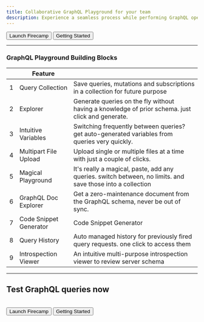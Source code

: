 ```yaml
---
title: Collaborative GraphQL Playground for your team
description: Experience a seamless process while performing GraphQL operations, and collaborate with your team to prepare, share, and export your query collection
---
```


<Button>Launch Firecamp</Button>
<Button variant="secondary">Getting Started</Button>

---

### GraphQL Playground Building Blocks
|    | Feature  	                 |   	|
|--- |---	                         |---	|
| 1  | Query Collection      	     | Save queries, mutations and subscriptions in a collection for future purpose 	|
| 2  | Explorer                      | Generate queries on the fly without having a knowledge of prior schema. just click and generate.     |
| 3  | Intuitive Variables           | Switching frequently between queries? get auto-generated variables from queries very quickly.   |
| 4  | Multipart File Upload         | Upload single or multiple files at a time with just a couple of clicks.    |
| 5  | Magical Playground            | It's really a magical, paste, add any queries. switch between, no limits. and save those into a collection |
| 6  | GraphQL Doc Explorer          | Get a zero-maintenance document from the GraphQL schema, never be out of sync.  |
| 7  | Code Snippet Generator        | Code Snippet Generator |
| 8  | Query History                 | Auto managed history for previously fired query requests. one click to access them |
| 9  | Introspection Viewer          | An intuitive multi-purpose introspection viewer to review server schema  |

---

## Test GraphQL queries now
<br/>
<Button>Launch Firecamp</Button>
<Button variant="secondary">Getting Started</Button>